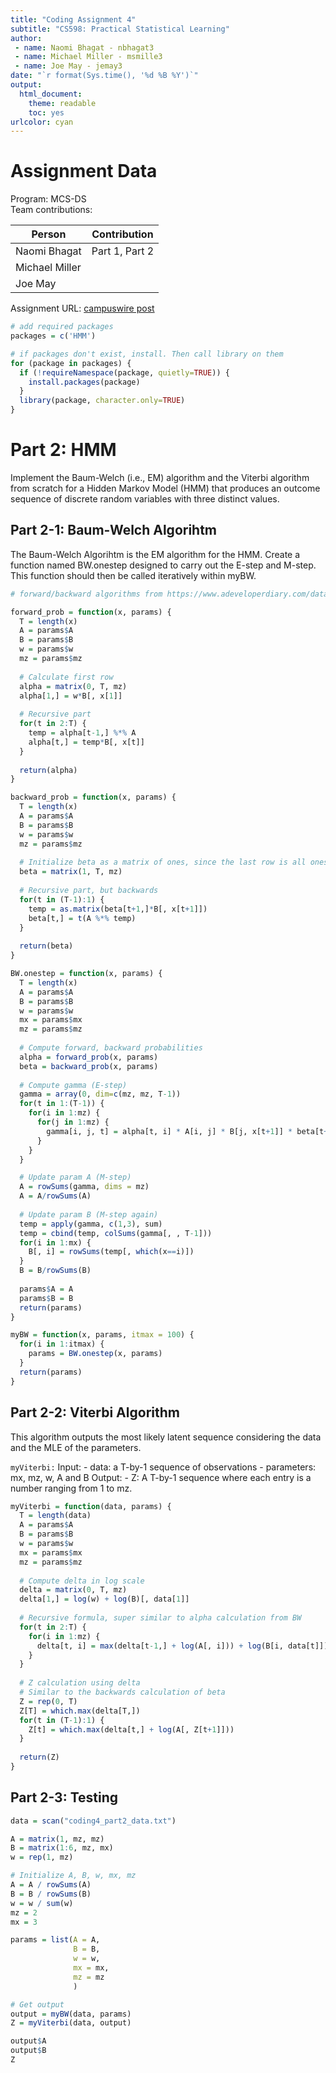 ```yaml
---
title: "Coding Assignment 4"
subtitle: "CS598: Practical Statistical Learning"
author: 
 - name: Naomi Bhagat - nbhagat3
 - name: Michael Miller - msmille3
 - name: Joe May - jemay3
date: "`r format(Sys.time(), '%d %B %Y')`"
output:
  html_document:
    theme: readable
    toc: yes
urlcolor: cyan
---
```


# Assignment Data
Program: MCS-DS  
Team contributions:

| Person         | Contribution |
|----------      |----------|
| Naomi Bhagat   | Part 1, Part 2 |
| Michael Miller |  |
| Joe May        |  |

Assignment URL: [campuswire post](https://campuswire.com/c/G06C55090/feed/432)

```r
# add required packages
packages = c('HMM')

# if packages don't exist, install. Then call library on them
for (package in packages) {
  if (!requireNamespace(package, quietly=TRUE)) {
    install.packages(package)
  }
  library(package, character.only=TRUE)
}
```


<!-- # Part 1: Gaussian Mixtures -->

<!-- Implement the EM algorithm from scratch for a p-dimensional Gaussian mixture model with G components: -->

<!-- ## Part 1-1: Estep function -->
<!-- This function should return an n-by-G matrix, where the (i, j)th entry represents the conditional probability P(Zi = k | xi). Here i ranges from 1 to n and k ranges from 1 to G. -->

<!-- ```{r part1-1, eval = TRUE} -->
<!-- Estep = function(data, G, init_params) { -->
<!--   # Use Approach 2 -->
<!--   A = t(data) # transpose of the data matrix -->
<!--   temp = matrix(0, nrow=nrow(data), ncol=G) -->
<!--   for(i in 1:G) { -->
<!--     mu = init_params$mean[,k] -->
<!--   } -->
<!-- } -->
<!-- ``` -->

<!-- ## Part 1-2: Mstep function -->
<!-- This function should return the updated parameters for the Gaussian mixture model. -->

<!-- ```{r part1-2, eval = TRUE} -->
<!-- Mstep = function(data, G, init_params, post_prob) { -->

<!-- } -->
<!-- ``` -->

<!-- ## Part 1-3: loglik function -->
<!-- This function computes the log-likelihood of the data given the parameters. -->
<!-- ```{r part1-3, eval = TRUE} -->
<!-- loglik = function(data, G, init_params) { -->
<!--   A = t(data) -->
<!--   P = ncol(data) -->
<!--   temp = matrix(0, nrow) -->
<!-- } -->
<!-- ``` -->

<!-- ## Part 1-4: myEM function (main function): Inside this function, you can call the Estep, Mstep, and loglik functions. -->
<!-- ### Input -->
<!-- - data: The dataset. -->
<!-- - G : The number of components. -->
<!-- - Initial parameters. -->
<!-- - itmax: The number of iterations. -->
<!-- ### Output: -->
<!-- - prob: A G-dimensional probability vector (p1,…,pG) -->
<!-- - mean: A p-by-G matrix with the k-th column being μk, the p-dimensional mean for the k-th Gaussian component. -->
<!-- - Sigma: A p-by-p covariance matrix Σ shared by all G components; -->
<!-- - loglik: A number equal to ∑ni=1log[∑Gk=1pk⋅N(x;μk,Σ)]. -->
<!-- ```{r part1-4, eval = TRUE} -->
<!-- myEM = function(data, G, init_params, itmax) { -->
<!--   for(i in 1:itmax) { -->
<!--     post_prob = Estep(data, G, init_params) -->
<!--     init_params = Mstep(data, G, init_params, post_prob) -->
<!--   } -->

<!--   init_params$loglik = loglik(data, G, init_params) -->
<!--   return(init_params) -->
<!-- } -->
<!-- ``` -->


# Part 2: HMM

Implement the Baum-Welch (i.e., EM) algorithm and the Viterbi algorithm from scratch for a Hidden Markov Model (HMM) that produces an outcome sequence of discrete random variables with three distinct values.

## Part 2-1: Baum-Welch Algorihtm

The Baum-Welch Algorihtm is the EM algorithm for the HMM. Create a function named BW.onestep designed to carry out the E-step and M-step. This function should then be called iteratively within myBW.

```r
# forward/backward algorithms from https://www.adeveloperdiary.com/data-science/machine-learning/forward-and-backward-algorithm-in-hidden-markov-model/

forward_prob = function(x, params) {
  T = length(x)
  A = params$A
  B = params$B
  w = params$w
  mz = params$mz
  
  # Calculate first row
  alpha = matrix(0, T, mz)
  alpha[1,] = w*B[, x[1]]
  
  # Recursive part
  for(t in 2:T) {
    temp = alpha[t-1,] %*% A
    alpha[t,] = temp*B[, x[t]]
  }
  
  return(alpha)
}

backward_prob = function(x, params) {
  T = length(x)
  A = params$A
  B = params$B
  w = params$w
  mz = params$mz
  
  # Initialize beta as a matrix of ones, since the last row is all ones
  beta = matrix(1, T, mz)
  
  # Recursive part, but backwards
  for(t in (T-1):1) {
    temp = as.matrix(beta[t+1,]*B[, x[t+1]])
    beta[t,] = t(A %*% temp)
  }
  
  return(beta)
}

BW.onestep = function(x, params) {
  T = length(x)
  A = params$A
  B = params$B
  w = params$w
  mx = params$mx
  mz = params$mz
  
  # Compute forward, backward probabilities
  alpha = forward_prob(x, params)
  beta = backward_prob(x, params)
  
  # Compute gamma (E-step)
  gamma = array(0, dim=c(mz, mz, T-1))
  for(t in 1:(T-1)) {
    for(i in 1:mz) {
      for(j in 1:mz) {
        gamma[i, j, t] = alpha[t, i] * A[i, j] * B[j, x[t+1]] * beta[t+1, j]
      }
    }
  }

  # Update param A (M-step)
  A = rowSums(gamma, dims = mz)
  A = A/rowSums(A)
  
  # Update param B (M-step again)
  temp = apply(gamma, c(1,3), sum)
  temp = cbind(temp, colSums(gamma[, , T-1]))
  for(i in 1:mx) {
    B[, i] = rowSums(temp[, which(x==i)])
  }
  B = B/rowSums(B)
  
  params$A = A
  params$B = B
  return(params)
}

myBW = function(x, params, itmax = 100) {
  for(i in 1:itmax) {
    params = BW.onestep(x, params)
  }
  return(params)
}
```

## Part 2-2: Viterbi Algorithm

This algorithm outputs the most likely latent sequence considering the data and the MLE of the parameters.

`myViterbi:`
Input:
- data: a T-by-1 sequence of observations
- parameters: mx, mz, w, A and B
Output:
- Z: A T-by-1 sequence where each entry is a number ranging from 1 to mz.

```r
myViterbi = function(data, params) {
  T = length(data)
  A = params$A
  B = params$B
  w = params$w
  mx = params$mx
  mz = params$mz
  
  # Compute delta in log scale
  delta = matrix(0, T, mz)
  delta[1,] = log(w) + log(B)[, data[1]]
  
  # Recursive formula, super similar to alpha calculation from BW
  for(t in 2:T) {
    for(i in 1:mz) {
      delta[t, i] = max(delta[t-1,] + log(A[, i])) + log(B[i, data[t]]) 
    }
  }
  
  # Z calculation using delta
  # Similar to the backwards calculation of beta
  Z = rep(0, T)
  Z[T] = which.max(delta[T,])
  for(t in (T-1):1) {
    Z[t] = which.max(delta[t,] + log(A[, Z[t+1]]))
  }
  
  return(Z)
}

```

## Part 2-3: Testing

```r
data = scan("coding4_part2_data.txt")

A = matrix(1, mz, mz)
B = matrix(1:6, mz, mx)
w = rep(1, mz)

# Initialize A, B, w, mx, mz
A = A / rowSums(A)
B = B / rowSums(B)
w = w / sum(w)
mz = 2
mx = 3

params = list(A = A,
              B = B,
              w = w,
              mx = mx,
              mz = mz
              )

# Get output
output = myBW(data, params)
Z = myViterbi(data, output)

output$A
output$B
Z
```
